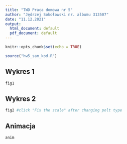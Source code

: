 ---
title: "TWD Praca domowa nr 5"
author: "Jędrzej Sokołowski nr. albumu 313507"
date: "11.12.2021"
output:
  html_document: default
  pdf_document: default
---

 ```{r setup, include=FALSE}
knitr::opts_chunk$set(echo = TRUE)
 ```
 ```{r, include = FALSE}
 source("hw5_sam_kod.R")
 ```
 
## Wykres 1


 ```{r}
 fig1
 ```
 
## Wykres 2


 ```{r}
 fig2 #click "Fix the scale" after changing polt type
 ```
 
## Animacja


 ```{r}
 anim
 ```
 
